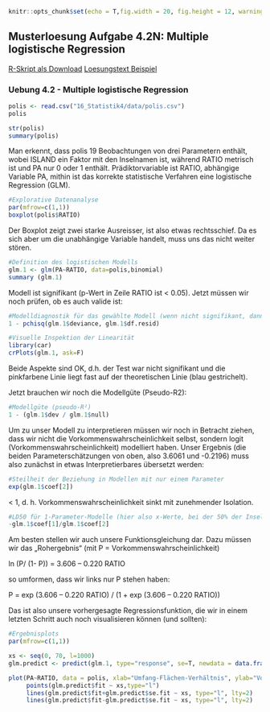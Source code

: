 <!-- # --- -->
<!-- # title: "MSc. Research Methods - Statistikteil Loesung Aufgabe 4.2N 2019" -->
<!-- # author: "Juergen Dengler" -->
<!-- # output: -->
<!-- #   html_document: -->
<!-- #     df_print: paged -->
<!-- #   pdf_document: default -->
<!-- # --- -->

```r
knitr::opts_chunk$set(echo = T,fig.width = 20, fig.height = 12, warning = F, message = F, fig.pos = 'H',results = "show")
```

## Musterloesung Aufgabe 4.2N: Multiple logistische Regression

[R-Skript als Download](16_Statistik4/RFiles/Loesung_Uebung_4.2N_v.01.R)
[Loesungstext Beispiel](16_Statistik4/Statistik_Loesungstext_4.2N.pdf)



### Uebung 4.2 - Multiple logistische Regression

```r
polis <- read.csv("16_Statistik4/data/polis.csv")
polis

str(polis)
summary(polis)
```

Man erkennt, dass polis 19 Beobachtungen von drei Parametern enthält, wobei ISLAND ein Faktor mit den Inselnamen ist, während RATIO metrisch ist und PA nur 0 oder 1 enthält. Prädiktorvariable ist RATIO, abhängige Variable PA, mithin ist das korrekte statistische Verfahren eine logistische Regression (GLM).


```r
#Explorative Datenanalyse
par(mfrow=c(1,1))
boxplot(polis$RATIO)
```

Der Boxplot  zeigt zwei starke Ausreisser, ist also etwas rechtsschief. Da es sich aber um die unabhängige Variable handelt, muss uns das nicht weiter stören.


```r
#Definition des logistischen Modells
glm.1 <- glm(PA~RATIO, data=polis,binomial)
summary (glm.1)
```

Modell ist signifikant (p-Wert in Zeile RATIO ist < 0.05). Jetzt müssen wir noch prüfen, ob es auch valide ist:

```r
#Modelldiagnostik für das gewählte Modell (wenn nicht signifikant, dann OK)
1 - pchisq(glm.1$deviance, glm.1$df.resid)

#Visuelle Inspektion der Linearität
library(car)
crPlots(glm.1, ask=F)
```

Beide Aspekte sind OK, d.h. der Test war nicht signifikant und die pinkfarbene Linie liegt fast auf der theoretischen Linie (blau gestrichelt).

Jetzt brauchen wir noch die Modellgüte (Pseudo-R2):

```r
#Modellgüte (pseudo-R²)
1 - (glm.1$dev / glm.1$null)
```

Um zu unser Modell zu interpretieren müssen wir noch in Betracht ziehen, dass wir nicht die Vorkommenswahrscheinlichkeit selbst, sondern logit (Vorkommenswahrscheinlichkeit) modelliert haben. Unser Ergebnis (die beiden Parameterschätzungen von oben, also 3.6061 und -0.2196) muss also zunächst in etwas Interpretierbares übersetzt werden:

```r
#Steilheit der Beziehung in Modellen mit nur einem Parameter
exp(glm.1$coef[2])
```

< 1, d. h. Vorkommenswahrscheinlichkeit sinkt mit zunehmender Isolation.


```r
#LD50 für 1-Parameter-Modelle (hier also x-Werte, bei der 50% der Inseln besiedelt sind)
-glm.1$coef[1]/glm.1$coef[2]
```

Am besten stellen wir auch unsere Funktionsgleichung dar. Dazu müssen wir das „Rohergebnis“ (mit P = Vorkommenswahrscheinlichkeit)

ln (P/ (1- P)) = 3.606 – 0.220 RATIO

so umformen, dass wir links nur P stehen haben:

P = exp (3.606 – 0.220 RATIO) / (1 + exp (3.606 – 0.220 RATIO))

Das ist also unsere vorhergesagte Regressionsfunktion, die wir in einem letzten Schritt auch noch visualisieren können (und sollten):


```r
#Ergebnisplots
par(mfrow=c(1,1))

xs <- seq(0, 70, l=1000)
glm.predict <- predict(glm.1, type="response", se=T, newdata = data.frame(RATIO=xs))

plot(PA~RATIO, data = polis, xlab="Umfang-Flächen-Verhältnis", ylab="Vorkommenswahrscheinlichkeit",pch=16, col="red")
     points(glm.predict$fit ~ xs,type="l")
     lines(glm.predict$fit+glm.predict$se.fit ~ xs, type="l", lty=2)
     lines(glm.predict$fit-glm.predict$se.fit ~ xs, type="l", lty=2)

```

